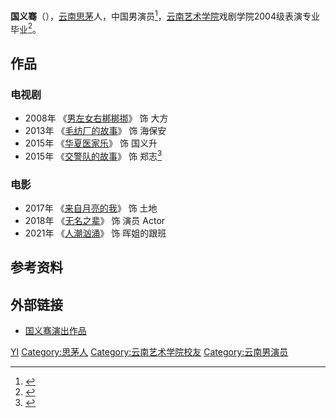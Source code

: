 '''国义骞'''（{{bd|1984年|7月1日||}}），[[云南|云南]][[思茅|思茅]]人，中国男演员<ref>{{Cite web |url=https://movie.douban.com/subject/34880302/ |title=存档副本 |access-date=2021-04-01 |archive-date=2021-03-10 |archive-url=https://web.archive.org/web/20210310081323/https://movie.douban.com/subject/34880302/ |dead-url=no }}</ref>，[[云南艺术学院|云南艺术学院]]戏剧学院2004级表演专业毕业<ref>{{Cite web|title=国义骞个人资料|url=http://star.iecity.com/5157495151/|accessdate=2021-02-23|work=star.iecity.com}}</ref>。

== 作品 ==
=== 电视剧 ===
*2008年 《[[男左女右梆梆挷|男左女右梆梆挷]]》 饰 大方
*2013年 《[[毛纺厂的故事|毛纺厂的故事]]》 饰 海保安
*2015年 《[[华夏医家乐|华夏医家乐]]》 饰 国义升
*2015年 《[[交警队的故事|交警队的故事]]》 饰 郑志<ref>{{Cite web|title=国义骞作品-|url=https://maoyan.com/films/celebrity/2397682|accessdate=2021-02-23|work=猫眼电影}}</ref>

=== 电影 ===
*2017年 《[[来自月亮的我|来自月亮的我]]》 饰 土地
*2018年 《[[无名之辈|无名之辈]]》 饰 演员 Actor
*2021年 《[[人潮汹涌|人潮汹涌]]》 饰 晖姐的跟班

== 参考资料 ==
{{reflist}}

== 外部链接 ==
*[https://maoyan.com/films/celebrity/2397682 国义骞演出作品]

{{DEFAULTSORT:G国}}

[[Category:国姓|YI]]
[[Category:思茅人|Category:思茅人]]
[[Category:云南艺术学院校友|Category:云南艺术学院校友]]
[[Category:云南男演员|Category:云南男演员]]